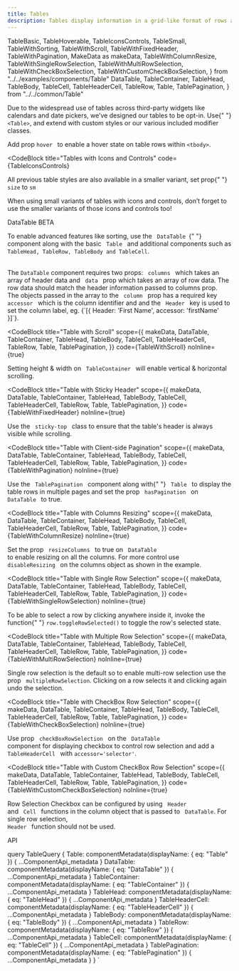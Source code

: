 ```yaml
---
title: Tables
description: Tables display information in a grid-like format of rows and columns. They organize information in a way that’s easy to scan, so that users can look for patterns and insights.
---
```


  TableBasic,
  TableHoverable,
  TableIconsControls,
  TableSmall,
  TableWithSorting,
  TableWithScroll,
  TableWithFixedHeader,
  TableWithPagination,
  MakeData as makeData,
  TableWithColumnResize,
  TableWithSingleRowSelection,
  TableWithMultiRowSelection,
  TableWithCheckBoxSelection,
  TableWithCustomCheckBoxSelection,
} from "../../examples/components/Table"
  DataTable,
  TableContainer,
  TableHead,
  TableBody,
  TableCell,
  TableHeaderCell,
  TableRow,
  Table,
  TablePagination,
} from "../../common/Table"

<Overview>
  Due to the widespread use of tables across third-party widgets like calendars
  and date pickers, we’ve designed our tables to be opt-in. Use{" "}
  <code>&lt;Table&gt;</code>, and extend with custom styles or our various
  included modifier classes.
</Overview>

<CodeBlock title="Basic Table" code={TableBasic}></CodeBlock>

<CodeBlock title="Hoverable Rows" code={TableHoverable}>
  Add prop <code>hover </code> to enable a hover state on table rows within
  <code>&lt;tbody&gt;</code>.
</CodeBlock>

<CodeBlock
  title="Tables with Icons and Controls"
  code={TableIconsControls}
></CodeBlock>

<CodeBlock title="Small Variants" code={TableSmall}>
  <p>
    All previous table styles are also available in a smaller variant, set prop{" "}
    <code>size</code> to <code>sm</code>
  </p>
  <p>
    When using small variants of tables with icons and controls, don’t forget to
    use the smaller variants of those icons and controls too!
  </p>
</CodeBlock>

<LinkedHeading h="2" className="h1" id="datatable">
  <span>
    DataTable
    <Badge pill variant="tertiary" className="mr-2 align-top">
      BETA
    </Badge>
  </span>
</LinkedHeading>
<p>
  To enable advanced features like sorting, use the <code> DataTable </code>{" "}
  component along with the basic <code> Table </code> and additional components
  such as
  <code> TableHead, TableRow, TableBody and TableCell</code>.
  <br />
  <br />
  <p>
    The <code>DataTable</code> component requires two props:
    <code> columns </code> which takes an array of header data and
    <code> data </code> prop which takes an array of row data. The row data
    should match the header information passed to columns prop.
    <br />
    The objects passed in the array to the <code> column </code> prop has a
    required key <code> accessor </code> which is the column identifier and and
    the <code> Header </code> key is used to set the column label, eg.
    {`[{ Header: 'First Name', accessor: 'firstName' }]`}.
  </p>
</p>

<CodeBlock
  title="Table with Scroll"
  scope={{
    makeData,
    DataTable,
    TableContainer,
    TableHead,
    TableBody,
    TableCell,
    TableHeaderCell,
    TableRow,
    Table,
    TablePagination,
  }}
  code={TableWithScroll}
  noInline={true}
>
  Setting height & width on <code> TableContainer </code> will enable vertical &
  horizontal scrolling.
</CodeBlock>

<CodeBlock
  title="Table with Sticky Header"
  scope={{
    makeData,
    DataTable,
    TableContainer,
    TableHead,
    TableBody,
    TableCell,
    TableHeaderCell,
    TableRow,
    Table,
    TablePagination,
  }}
  code={TableWithFixedHeader}
  noInline={true}
>
  Use the <code> sticky-top </code> class to ensure that the table's header is
  always visible while scrolling.
</CodeBlock>

<CodeBlock
  title="Table with Client-side Pagination"
  scope={{
    makeData,
    DataTable,
    TableContainer,
    TableHead,
    TableBody,
    TableCell,
    TableHeaderCell,
    TableRow,
    Table,
    TablePagination,
  }}
  code={TableWithPagination}
  noInline={true}
>
  Use the <code> TablePagination </code> component along with{" "}
  <code> Table </code> to display the table rows in multiple pages and set the
  prop <code> hasPagination </code> on <code> DataTable </code> to true.
</CodeBlock>

<CodeBlock
  title="Table with Columns Resizing"
  scope={{
    makeData,
    DataTable,
    TableContainer,
    TableHead,
    TableBody,
    TableCell,
    TableHeaderCell,
    TableRow,
    Table,
    TablePagination,
  }}
  code={TableWithColumnResize}
  noInline={true}
>
  Set the prop <code> resizeColumns </code> to true on <code> DataTable </code>
  to enable resizing on all the columns. For more control use
  <code> disableResizing </code> on the columns object as shown in the example.
</CodeBlock>

<CodeBlock
  title="Table with Single Row Selection"
  scope={{
    makeData,
    DataTable,
    TableContainer,
    TableHead,
    TableBody,
    TableCell,
    TableHeaderCell,
    TableRow,
    Table,
    TablePagination,
  }}
  code={TableWithSingleRowSelection}
  noInline={true}
>
  To be able to select a row by clicking anywhere inside it, invoke the function{" "}
  <code>row.toggleRowSelected()</code> to toggle the row's selected state.
</CodeBlock>

<CodeBlock
  title="Table with Multiple Row Selection"
  scope={{
    makeData,
    DataTable,
    TableContainer,
    TableHead,
    TableBody,
    TableCell,
    TableHeaderCell,
    TableRow,
    Table,
    TablePagination,
  }}
  code={TableWithMultiRowSelection}
  noInline={true}
>
  Single row selection is the default so to enable multi-row selection use the
  prop <code> multipleRowSelection</code>. Clicking on a row selects it and
  clicking again undo the selection.
</CodeBlock>

<CodeBlock
  title="Table with CheckBox Row Selection"
  scope={{
    makeData,
    DataTable,
    TableContainer,
    TableHead,
    TableBody,
    TableCell,
    TableHeaderCell,
    TableRow,
    Table,
    TablePagination,
  }}
  code={TableWithCheckBoxSelection}
  noInline={true}
>
  Use prop <code> checkBoxRowSelection </code> on the
  <code> DataTable </code> component for displaying checkbox to control row selection
  and add a <code> TableHeaderCell </code> with <code>accessor='selector'</code>.
</CodeBlock>

<CodeBlock
  title="Table with Custom CheckBox Row Selection"
  scope={{
    makeData,
    DataTable,
    TableContainer,
    TableHead,
    TableBody,
    TableCell,
    TableHeaderCell,
    TableRow,
    Table,
    TablePagination,
  }}
  code={TableWithCustomCheckBoxSelection}
  noInline={true}
>
  Row Selection Checkbox can be configured by using <code> Header </code> and
  <code> Cell </code> functions in the column object that is passed to
  <code> DataTable</code>. For single row selection, <code> Header </code>
  function should not be used.
</CodeBlock>

<LinkedHeading h="2" className="h1" id="table-api">
  API
</LinkedHeading>
<ComponentApi metadata={props.data.Table} />
<ComponentApi metadata={props.data.DataTable} />
<ComponentApi metadata={props.data.TableHead} />
<ComponentApi metadata={props.data.TableHeaderCell} />
<ComponentApi metadata={props.data.TableBody} />
<ComponentApi metadata={props.data.TableRow} />
<ComponentApi metadata={props.data.TableCell} />
<ComponentApi metadata={props.data.TableContainer} />
<ComponentApi metadata={props.data.TablePagination} />

  query TableQuery {
    Table: componentMetadata(displayName: { eq: "Table" }) {
      ...ComponentApi_metadata
    }
    DataTable: componentMetadata(displayName: { eq: "DataTable" }) {
      ...ComponentApi_metadata
    }
    TableContainer: componentMetadata(displayName: { eq: "TableContainer" }) {
      ...ComponentApi_metadata
    }
    TableHead: componentMetadata(displayName: { eq: "TableHead" }) {
      ...ComponentApi_metadata
    }
    TableHeaderCell: componentMetadata(displayName: { eq: "TableHeaderCell" }) {
      ...ComponentApi_metadata
    }
    TableBody: componentMetadata(displayName: { eq: "TableBody" }) {
      ...ComponentApi_metadata
    }
    TableRow: componentMetadata(displayName: { eq: "TableRow" }) {
      ...ComponentApi_metadata
    }
    TableCell: componentMetadata(displayName: { eq: "TableCell" }) {
      ...ComponentApi_metadata
    }
    TablePagination: componentMetadata(displayName: { eq: "TablePagination" }) {
      ...ComponentApi_metadata
    }
  }
`
